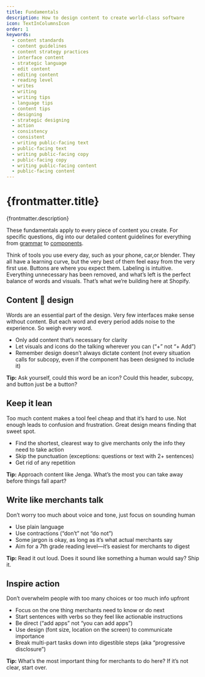 ```yaml
---
title: Fundamentals
description: How to design content to create world-class software
icon: TextInColumnsIcon
order: 1
keywords:
  - content standards
  - content guidelines
  - content strategy practices
  - interface content
  - strategic language
  - edit content
  - editing content
  - reading level
  - writes
  - writing
  - writing tips
  - language tips
  - content tips
  - designing
  - strategic designing
  - action
  - consistency
  - consistent
  - writing public-facing text
  - public-facing text
  - writing public-facing copy
  - public-facing copy
  - writing public-facing content
  - public-facing content
---
```


# {frontmatter.title}

<Lede>{frontmatter.description}</Lede>

These fundamentals apply to every piece of content you create. For specific questions, dig into our detailed content guidelines for everything from [grammar](/content/grammar-and-mechanics) to [components](/components).

Think of tools you use every day, such as your phone, car,or blender. They all have a learning curve, but the very best of them feel easy from the very first use. Buttons are where you expect them. Labeling is intuitive. Everything unnecessary has been removed, and what’s left is the perfect balance of words and visuals. That’s what we’re building here at Shopify.


## Content 🤝 design

Words are an essential part of the design. Very few interfaces make sense without content. But each word and every period adds noise to the experience. So weigh every word.

- Only add content that’s necessary for clarity
- Let visuals and icons do the talking wherever you can (“+” not “+ Add”)
- Remember design doesn’t always dictate content (not every situation calls for subcopy, even if the component has been designed to include it)


**Tip:** Ask yourself, could this word be an icon? Could this header, subcopy, and button just be a button?

## Keep it lean

Too much content makes a tool feel cheap and that it’s hard to use. Not enough leads to confusion and frustration. Great design means finding that sweet spot.

- Find the shortest, clearest way to give merchants only the info they need to take action
- Skip the punctuation (exceptions: questions or text with 2+ sentences)
- Get rid of any repetition

**Tip:** Approach content like Jenga. What’s the most you can take away before things fall apart?


## Write like merchants talk

Don’t worry too much about voice and tone, just focus on sounding human

- Use plain language
- Use contractions (“don’t” not “do not”)
- Some jargon is okay, as long as it’s what actual merchants say
- Aim for a 7th grade reading level—it’s easiest for merchants to digest

**Tip:** Read it out loud. Does it sound like something a human would say? Ship it.

## Inspire action

Don’t overwhelm people with too many choices or too much info upfront

- Focus on the one thing merchants need to know or do next
- Start sentences with verbs so they feel like actionable instructions
- Be direct (“add apps” not “you can add apps”)
- Use design (font size, location on the screen) to communicate importance
- Break multi-part tasks down into digestible steps (aka “progressive disclosure”)

**Tip:** What’s the most important thing for merchants to do here? If it’s not clear, start over.
